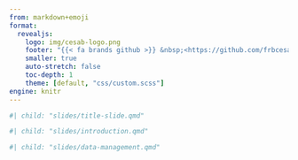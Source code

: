```yaml
---
from: markdown+emoji
format:
  revealjs:
    logo: img/cesab-logo.png
    footer: "{{< fa brands github >}} &nbsp;<https://github.com/frbcesab/work-group>"
    smaller: true
    auto-stretch: false
    toc-depth: 1
    theme: [default, "css/custom.scss"]
engine: knitr
---
```


```r
#| child: "slides/title-slide.qmd"
```

```r
#| child: "slides/introduction.qmd"
```

```r
#| child: "slides/data-management.qmd"
```
